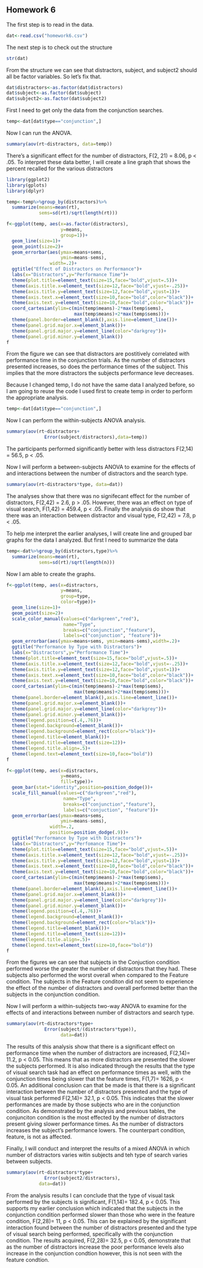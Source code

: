 ## Homework 6

<!--
Set the working directory.
No Rchunk is needed to accomplish this.
-->

<!--
Read in the homework6.csv data. For each of the following steps you
should preface your R commands with some plain English explanation.
The fabricated data are supposed to approximate how people perform
in different types of visual searches. Specifically, we're 
comparing performance in feature searches (e.g. looking for a red
X among green Xs) and conjunction searches (e.g. looking for a red
X among green Xs and red Os). We're also looking at how the number
of distractors within the search display effect our data.
-->

The first step is to read in the data.

```r
dat<-read.csv("homework6.csv")
```

<!--
Check the structure of the data and change any variables that should
be factor variables into factor variables
-->

The next step is to check out the structure

```r
str(dat)
```

From the structure we can see that distractors, subject, and subject2
should all be factor variables. So let's fix that.

```r
dat$distractors<-as.factor(dat$distractors)
dat$subject<-as.factor(dat$subject)
dat$subject2<-as.factor(dat$subject2)
```

<!--
Perform a one-way between-subjects ANOVA examining for effects of 
the the number of distractors for the conjunction searches only.
Also create a line graph to help you interpret the results of your
analysis.
-->

First I need to get only the data from the conjunction searches.

```r
temp<-dat[dat$type=="conjunction",]
```

Now I can run the ANOVA.

```r
summary(aov(rt~distractors, data=temp))
```

There's a significant effect for the number of distractors, F(2, 21) = 8.06, p < .05. To interpret these data better, I will create a line graph that shows the percent recalled for the
various distractors 

```r
library(ggplot2)
library(gplots)
library(dplyr)

temp<-temp%>%group_by(distractors)%>%
  summarize(means=mean(rt),
            sems=sd(rt)/sqrt(length(rt)))

f<-ggplot(temp, aes(x=as.factor(distractors),
                    y=means,
                    group=1))+
  geom_line(size=1)+
  geom_point(size=2)+
  geom_errorbar(aes(ymax=means+sems,
                    ymin=means-sems),
                width=.2)+
  ggtitle("Effect of Distractors on Performance")+
  labs(x="Distractors",y="Performance Time")+
  theme(plot.title=element_text(size=15,face="bold",vjust=.5))+
  theme(axis.title.x=element_text(size=12,face="bold",vjust=-.25))+
  theme(axis.title.y=element_text(size=12,face="bold",vjust=1))+
  theme(axis.text.x=element_text(size=10,face="bold",color="black"))+
  theme(axis.text.y=element_text(size=10,face="bold",color="black"))+
  coord_cartesian(ylim=c(min(temp$means)-2*max(temp$sems),
                         max(temp$means)+2*max(temp$sems)))+
  theme(panel.border=element_blank(),axis.line=element_line())+
  theme(panel.grid.major.x=element_blank())+
  theme(panel.grid.major.y=element_line(color="darkgrey"))+
  theme(panel.grid.minor.y=element_blank())
f
```
From the figure we can see that distractors are postitively correlated with 
performance time in the conjunction trials. As the number of distractors presented increases, so does the performance times of the subject. This implies that the more distractors the subjects performance leve decreases. 


<!--
Perform a one-way within subjects ANOVA on the same data you analyzed
earlier. Tip: use subject as the subjects variable for this analysis.
-->

Because I changed temp, I do not have the same data I analyzed before, so I am going to reuse the code I used first to create temp in order to perform the appropriate analysis.

```r
temp<-dat[dat$type=="conjunction",]
```

Now I can perform the within-subjects ANOVA analysis.

```r
summary(aov(rt~distractors+
              Error(subject/distractors),data=temp))
```

The participants performed significantly better with less distractors F(2,14) = 56.5, p < .05.

<!--
Perform a between-subjects ANOVA examining for the effects of and
interactions between the number of distractors and the search type.
Make sure to interpret your results.
-->

Now I will perform a between-subjects ANOVA to examine for the effects of and interactions between the number of distractors and the search type. 

```r
summary(aov(rt~distractors*type, data=dat))
```

The analyses show that there was no signifecant effect for the number of distractors, F(2,42) =
2.6, p > .05. However, there was an effect on type of visual search, F(1,42) = 459.4, p < .05. Finally the analysis do show that there was an interaction between distractor and visual type, F(2,42) = 7.8, p < .05.

<!--
Create a line graph and a grouped bar graph to help us interpret
the results of the previous analyses. Include error bars in your
figures.
-->

To help me interpret the earlier analyses, I will create line and grouped bar graphs for the data I analyzed. But first I need to
summarize the data

```r
temp<-dat%>%group_by(distractors,type)%>%
  summarize(means=mean(rt),
            sems=sd(rt)/sqrt(length(n)))
```

Now I am able to create the graphs.


```r
f<-ggplot(temp, aes(x=distractors,
                    y=means,
                    group=type,
                    color=type))+
  geom_line(size=1)+
  geom_point(size=2)+
  scale_color_manual(values=c("darkgreen","red"),
                     name="Type",
                     breaks=c("conjunction","feature"),
                     labels=c("conjunction", "feature"))+
  geom_errorbar(aes(ymax=means+sems, ymin=means-sems),width=.2)+
  ggtitle("Performance by Type with Distractors")+
  labs(x="Distractors",y="Performance Time")+
  theme(plot.title=element_text(size=15,face="bold",vjust=.5))+
  theme(axis.title.x=element_text(size=12,face="bold",vjust=-.25))+
  theme(axis.title.y=element_text(size=12,face="bold",vjust=1))+
  theme(axis.text.x=element_text(size=10,face="bold",color="black"))+
  theme(axis.text.y=element_text(size=10,face="bold",color="black"))+
  coord_cartesian(ylim=c(min(temp$means)-2*max(temp$sems),
                         max(temp$means)+2*max(temp$sems)))+
  theme(panel.border=element_blank(),axis.line=element_line())+
  theme(panel.grid.major.x=element_blank())+
  theme(panel.grid.major.y=element_line(color="darkgrey"))+
  theme(panel.grid.minor.y=element_blank())+
  theme(legend.position=c(.4,.76))+
  theme(legend.background=element_blank())+
  theme(legend.background=element_rect(color="black"))+
  theme(legend.title=element_blank())+
  theme(legend.title=element_text(size=12))+
  theme(legend.title.align=.5)+
  theme(legend.text=element_text(size=10,face="bold"))
f

f<-ggplot(temp, aes(x=distractors,
                    y=means,
                    fill=type))+
  geom_bar(stat="identity",position=position_dodge())+
  scale_fill_manual(values=c("darkgreen","red"),
                     name="Type",
                     breaks=c("conjunction","feature"),
                     labels=c("conjuction", "feature"))+
  geom_errorbar(aes(ymax=means+sems,
                    ymin=means-sems),
                width=.2,
                position=position_dodge(.9))+
  ggtitle("Performance by Type with Distractors")+
  labs(x="Distractors",y="Perfomance Time")+
  theme(plot.title=element_text(size=15,face="bold",vjust=.5))+
  theme(axis.title.x=element_text(size=12,face="bold",vjust=-.25))+
  theme(axis.title.y=element_text(size=12,face="bold",vjust=1))+
  theme(axis.text.x=element_text(size=10,face="bold",color="black"))+
  theme(axis.text.y=element_text(size=10,face="bold",color="black"))+
  coord_cartesian(ylim=c(min(temp$means)-2*max(temp$sems),
                         max(temp$means)+2*max(temp$sems)))+
  theme(panel.border=element_blank(),axis.line=element_line())+
  theme(panel.grid.major.x=element_blank())+
  theme(panel.grid.major.y=element_line(color="darkgrey"))+
  theme(panel.grid.minor.y=element_blank())+
  theme(legend.position=c(.4,.76))+
  theme(legend.background=element_blank())+
  theme(legend.background=element_rect(color="black"))+
  theme(legend.title=element_blank())+
  theme(legend.title=element_text(size=12))+
  theme(legend.title.align=.5)+
  theme(legend.text=element_text(size=10,face="bold"))
f
```

<!--
Interpret the statistical results in light of the figures.
-->
From the figures we can see that subjects in the Conjuction condition performed worse the greater the number of distractors that they had. These subjects also performed the worst overall when compared to the Feature condition. The subjects in the Feature conditon did not seem to experience the effect of the number of distractors and overall performed better than the subjects in the conjunction condition.


<!--
Perform a within-subjects two-way ANOVA examining for the effects
of and interactions between number of distractors and search type.
Tip: use subject as the subject's variable for this analysis.
Interpret the results of the analysis based on the statistical
results and your earlier figures.
-->

Now I will perform a within-subjects two-way ANOVA to examine for the effects of and interactions between number of distractors and search type. 

```r
summary(aov(rt~distractors*type+
              Error(subject/(distractors*type)),
                    data=dat))
```

The results of this analysis show that there is a significant effect on performance time when the number of distractors are increased, F(2,14)= 11.2, p < 0.05. This means that as more distractors are presented the slower the subjects performed. It is also indicated through the results that the type of visual search task had an effect on performance times as well, with the conjunction times being slower that the feature times, F(1,7)= 1626, p < 0.05. An additional conclusion can that be made is that there is a significant interaction between the number of distractors presented and the type of visual task performed F(2,14)= 32.1, p < 0.05. This indicates that the slower performances are made by those subjects who are in the conjunction condition. As demonstrated by the analysis and previous tables, the conjunciton condition is the most effected by the number of distractors present giving slower performance times. As the number of distractors increases the subject's performance lowers. The counterpart condition, feature, is not as affected.

<!--
Finally conduct and interpret the results of a mixed ANOVA in which
number of distractors varies within subjects and the type of search
varies between subjects. Make sure to interpret your results. Tip:
use subject2 as your subject's variable for this analysis.
-->

Finally, I will conduct and interpret the results of a mixed ANOVA in which number of distractors varies witin subjects and teh type of search varies between subjects. 

```r
summary(aov(rt~distractors*type+
              Error(subject2/distractors),
            data=dat))
```

From the analysis results I can conclude that the type of visual task performed by the subjects is significant, F(1,14)= 182.4, p < 0.05. This supports my earlier conclusion which indicated that the subjects in the conjunction condition performed slower than those who were in the feature condition, F(2,28)= 11, p < 0.05. This can be explained by the significant interaction found between the number of distractors presented and the type of visual search being performed, specifically with the conjunction condition. The results acquired, F(2,28)= 32.5, p < 0.05, demonstrate that as the number of distractors increase the poor performance levels also increase in the conjunction condtion however, this is not seen with the feature condtion. 
